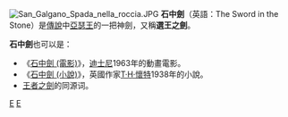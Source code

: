 [[File:San_Galgano_Spada_nella_roccia.JPG|thumb]]
'''石中劍'''（英語：The Sword in the Stone）是[[亞瑟王傳說|傳說]]中[[亞瑟王|亞瑟王]]的一把神劍，又稱'''選王之劍'''。

'''石中劍'''也可以是：
*《[[石中劍_(電影)|石中劍 (電影)]]》，[[迪士尼|迪士尼]]1963年的動畫電影。
*《[[石中劍_(小說)|石中劍 (小說)]]》，英國作家[[T·H·懷特|T·H·懷特]]1938年的小說。
*[[王者之劍|王者之劍]]的同源词。
{{Disambig|SZJ|Cat=三字消歧义}}
[[Category:亞瑟王傳說|E]]
[[Category:神話中的刀劍|E]]